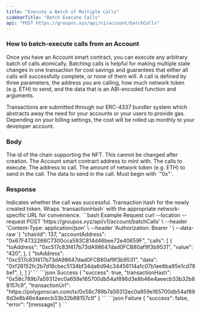 ```yaml
---
title: "Execute a Batch of Multiple Calls"
sidebarTitle: "Batch Execute Calls"
api: "POST https://groupos.xyz/api/v1/account/batchCalls"
---
```


### How to batch-execute calls from an Account

Once you have an Account smart contract, you can execute any arbitrary batch of calls atomically. 
Batching calls is helpful for making multiple state changes in one transaction for cost savings and guarantees
that either all calls will successfully complete, or none of them will.
A call is defined by three parameters, the address you are calling, how much network token (e.g. ETH) to send,
and the data that is an ABI-encoded function and arguments.

Transactions are submitted through our ERC-4337 bundler system which abstracts away the need for your accounts
or your users to provide gas. Depending on your billing settings, the cost will be rolled up monthly to your 
developer account.

### Body

<ParamField body="chainId" type="number" required>
  The id of the chain supporting the NFT. This cannot be changed after creation.
</ParamField>

<ParamField body="accountAddress" type="string" required>
  The Account smart contract address to mint with.
</ParamField>

<ParamField body="calls" type="Call[]" required>
  The calls to execute.
  <Expandable title="Call">
    <ParamField body="toAddress" type="string" required>
      The address to call.
    </ParamField>
    <ParamField body="value" type="string" optional default={"0"}>
      The amount of network token (e.g. ETH) to send in the call.
    </ParamField>
    <ParamField body="data" type="string" optional default={"0x"}>
      The data to send in the call. Must begin with `"0x"`.
    </ParamField>
  </Expandable>
</ParamField>


### Response

<ResponseField name="success" type="boolean">
  Indicates whether the call was successful.
</ResponseField>

<ResponseField name="transactionHash" type="string">
  Transaction hash for the newly created token.
</ResponseField>

<ResponseField name="transactionUrl" type="string">
  Wraps `transactionHash` with the appropriate network-specific URL for
  convenience.
</ResponseField>

<RequestExample>
  ```bash Example Request
  curl --location --request POST 'https://groupos.xyz/api/v1/account/batchCalls' \
  --header 'Content-Type: application/json' \
  --header 'Authorization: Bearer <token>' \
  --data-raw '{
      "chainId": 137,
      "accountAddress": "0x67F4732266C7300cca593C814d46bee72e40659F",
      "calls": [
        {
          "toAddress": "0xc517c83f417b73dA98647dad0FCB80af9f3b9531",
          "value": "420",
        },
        {
          "toAddress": "0xc517c83f417b73dA98647dad0FCB80af9f3b9531",
          "data": "0xf26152fc2b7d18cbec5134bf34da6d94c34456114a1c07b1ee8ba95e1cd78bef",
        },
      ]
  }'
  ```
</RequestExample>

<ResponseExample>
  ```json Success
  {
    "success": true,
    "transactionHash": "0x58c789b7a59312ec0a659e165700db54af896d3e8b46e4aeecb33b32b88157c9",
    "transactionUrl": "https://polygonscan.com/tx/0x58c789b7a59312ec0a659e165700db54af896d3e8b46e4aeecb33b32b88157c9"
  }
  ```
  ```json Failure
  {
    "success": false,
    "error": "[message]"
  }
  ```
</ResponseExample>
